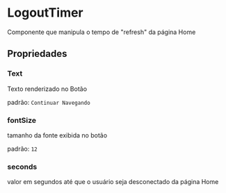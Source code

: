 # LogoutTimer


Componente que manipula o tempo de "refresh" da página Home

## Propriedades

### Text

Texto renderizado no Botão

padrão: `Continuar Navegando`

### fontSize

tamanho da fonte exibida no botão

padrão: `12`

### seconds

valor em segundos até que o usuário seja desconectado da página Home